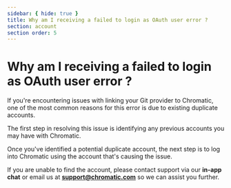 ```yaml
---
sidebar: { hide: true }
title: Why am I receiving a failed to login as OAuth user error ?
section: account
section order: 5
---
```


# Why am I receiving a failed to login as OAuth user error ?

If you're encountering issues with linking your Git provider to Chromatic, one of the most common reasons for this error is due to existing duplicate accounts.

The first step in resolving this issue is identifying any previous accounts you may have with Chromatic.

Once you've identified a potential duplicate account, the next step is to log into Chromatic using the account that's causing the issue.

If you are unable to find the account, please contact support via our **in-app chat** or email us at **support@chromatic.com** so we can assist you further.
